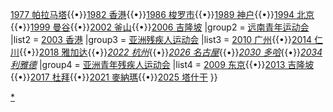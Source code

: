 {{Navbox
|name =亚洲残疾人运动会
|title =[[File:IPC logo (2019).svg|25px]] [[亞洲帕拉林匹克委員會|亚洲残疾人奥林匹克委员会]]举办的综合运动会
|group1 = [[远东及南太平洋残疾人运动会|远南运动会]]
|list1 = [[1975年远东及南太平洋残疾人运动会|1975 别府]]{{•}}[[1977年远东及南太平洋残疾人运动会|1977 帕拉马塔]]{{•}}[[1982年远东及南太平洋残疾人运动会|1982 香港]]{{•}}[[1986年远东及南太平洋残疾人运动会|1986 梭罗市]]{{•}}[[1989年远东及南太平洋残疾人运动会|1989 神户]]{{•}}[[1994年远东及南太平洋残疾人运动会|1994 北京]]{{•}}[[1999年远东及南太平洋残疾人运动会|1999 曼谷]]{{•}}[[200年远东及南太平洋残疾人运动会|2002 釜山]]{{•}}[[2006年远东及南太平洋残疾人运动会|2006 吉隆坡]]
|group2 = [[远东及南太平洋青年残疾人运动会|远南青年运动会]]   
|list2 = [[2003年远南青年运动会|2003 香港]]
|group3 = [[亚洲残疾人运动会]]   
|list3 = [[2010年亞洲殘疾人運動會|2010 广州]]{{•}}[[2014年亚洲残疾人运动会|2014 仁川]]{{•}}[[2018年亚洲残疾人运动会|2018 雅加达]]{{•}}''[[2022年亚洲残疾人运动会|2022 杭州]]''{{•}}''[[2026年亚洲残疾人运动会|2026 名古屋]]''{{•}}''[[2030年亚洲残疾人运动会|2030 多哈]]''{{•}}''[[2034年亚洲残疾人运动会|2034 利雅德]]''
|group4 = [[亚洲青年残疾人运动会]]   
|list4 = [[2009年亚洲青年残疾人运动会|2009 东京]]{{•}}[[2013年亚洲青年残疾人运动会|2013 吉隆坡]]{{•}}[[2017年亚洲青年残疾人运动会|2017 杜拜]]{{•}}[[2021年亚洲青年残疾人运动会|2021 麥納瑪]]{{•}}[[2025年亚洲青年残疾人运动会|2025 塔什干]]
}}<noinclude>[[Category:亚洲残疾人运动会模板|*]]</noinclude>